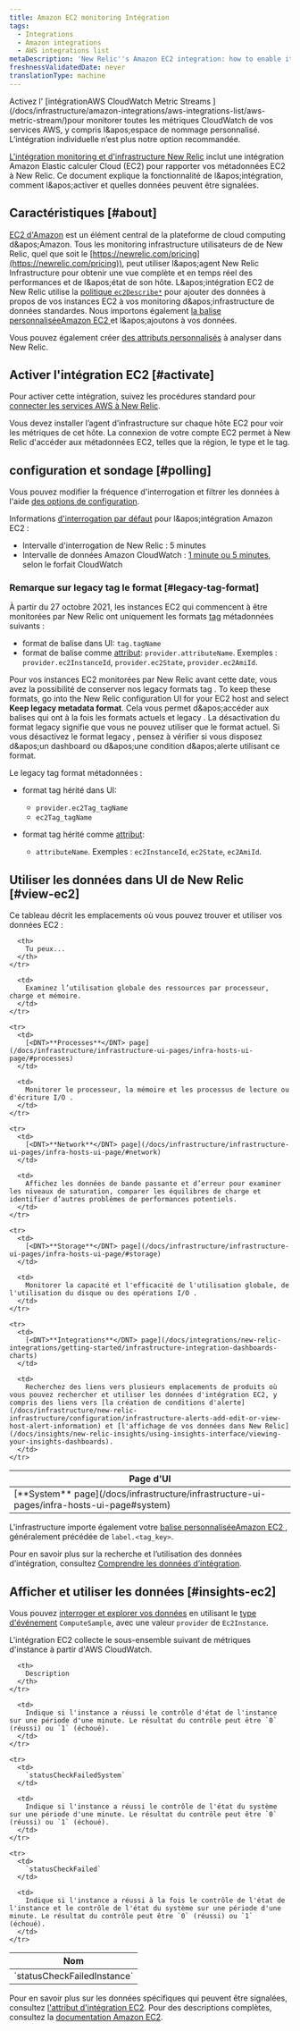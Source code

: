 ```yaml
---
title: Amazon EC2 monitoring Intégration
tags:
  - Integrations
  - Amazon integrations
  - AWS integrations list
metaDescription: 'New Relic''s Amazon EC2 integration: how to enable it, and what data it reports.'
freshnessValidatedDate: never
translationType: machine
---
```


<Callout variant="important">
  Activez l' [intégrationAWS CloudWatch Metric Streams ](/docs/infrastructure/amazon-integrations/aws-integrations-list/aws-metric-stream/)pour monitorer toutes les métriques CloudWatch de vos services AWS, y compris l&amp;apos;espace de nommage personnalisé. L’intégration individuelle n’est plus notre option recommandée.
</Callout>

[L'intégration monitoring et d'infrastructure New Relic](/docs/infrastructure/introduction-infra-monitoring) inclut une intégration Amazon Elastic calculer Cloud (EC2) pour rapporter vos métadonnées EC2 à New Relic. Ce document explique la fonctionnalité de l&amp;apos;intégration, comment l&amp;apos;activer et quelles données peuvent être signalées.

## Caractéristiques [#about]

[EC2 d'Amazon](https://aws.amazon.com/ec2/) est un élément central de la plateforme de cloud computing d&amp;apos;Amazon. Tous les monitoring infrastructure utilisateurs de de New Relic, quel que soit le [https://newrelic.com/pricing](https://newrelic.com/pricing)), peut utiliser l&amp;apos;agent New Relic Infrastructure pour obtenir une vue complète et en temps réel des performances et de l&amp;apos;état de son hôte. L&amp;apos;intégration EC2 de New Relic utilise la [politique `ec2Describe*`](/docs/infrastructure/infrastructure-integrations/getting-started/integrations-managed-policies) pour ajouter des données à propos de vos instances EC2 à vos monitoring d&amp;apos;infrastructure de données standardes. Nous importons également [la balise personnaliséeAmazon EC2 ](http://docs.aws.amazon.com/AWSEC2/latest/UserGuide/Using_Tags.html)et l&amp;apos;ajoutons à vos données.

Vous pouvez également créer [des attributs personnalisés](/docs/infrastructure/new-relic-infrastructure/configuration/configure-infrastructure-agent#attributes) à analyser dans New Relic.

## Activer l'intégration EC2 [#activate]

Pour activer cette intégration, suivez les procédures standard pour [connecter les services AWS à New Relic](/docs/infrastructure/infrastructure-integrations/getting-started/connect-aws-integrations-infrastructure).

<Callout variant="important">
  Vous devez installer l’agent d’infrastructure sur chaque hôte EC2 pour voir les métriques de cet hôte. La connexion de votre compte EC2 permet à New Relic d'accéder aux métadonnées EC2, telles que la région, le type et le tag.
</Callout>

## configuration et sondage [#polling]

Vous pouvez modifier la fréquence d'interrogation et filtrer les données à l'aide [des options de configuration](/docs/integrations/new-relic-integrations/getting-started/configure-polling-frequency-data-collection-cloud-integrations).

Informations [d'interrogation par défaut](/docs/infrastructure/amazon-integrations/aws-integrations-list/aws-polling-intervals-infrastructure-integrations) pour l&amp;apos;intégration Amazon EC2 :

* Intervalle d'interrogation de New Relic : 5 minutes
* Intervalle de données Amazon CloudWatch : [1 minute ou 5 minutes](http://docs.aws.amazon.com/AmazonCloudWatch/latest/monitoring/ebs-metricscollected.html), selon le forfait CloudWatch

### Remarque sur legacy tag le format [#legacy-tag-format]

À partir du 27 octobre 2021, les instances EC2 qui commencent à être monitorées par New Relic ont uniquement les formats [tag](/docs/new-relic-one/use-new-relic-one/core-concepts/use-tags-help-organize-find-your-data) métadonnées suivants :

* format de balise dans UI: `tag.tagName`
* format de balise comme [attribut](/docs/using-new-relic/welcome-new-relic/get-started/glossary/#attribute): `provider.attributeName`. Exemples : `provider.ec2InstanceId`, `provider.ec2State`, `provider.ec2AmiId`.

Pour vos instances EC2 monitorées par New Relic avant cette date, vous avez la possibilité de conserver nos legacy formats tag . To keep these formats, go into the New Relic configuration UI for your EC2 host and select <DNT>**Keep legacy metadata format**</DNT>. Cela vous permet d&amp;apos;accéder aux balises qui ont à la fois les formats actuels et legacy . La désactivation du format legacy signifie que vous ne pouvez utiliser que le format actuel. Si vous désactivez le format legacy , pensez à vérifier si vous disposez d&amp;apos;un dashboard ou d&amp;apos;une condition d&amp;apos;alerte utilisant ce format.

Le legacy tag format métadonnées :

* format tag hérité dans UI:

  * `provider.ec2Tag_tagName`
  * `ec2Tag_tagName`

* format tag hérité comme [attribut](/docs/using-new-relic/welcome-new-relic/get-started/glossary/#attribute):
  * `attributeName`. Exemples : `ec2InstanceId`, `ec2State`, `ec2AmiId`.

## Utiliser les données dans UI de New Relic [#view-ec2]

Ce tableau décrit les emplacements où vous pouvez trouver et utiliser vos données EC2 :

<table>
  <thead>
    <tr>
      <th style={{ width: "210px" }}>
        Page d'UI
      </th>

      <th>
        Tu peux...
      </th>
    </tr>
  </thead>

  <tbody>
    <tr>
      <td>
        [<DNT>**System**</DNT> page](/docs/infrastructure/infrastructure-ui-pages/infra-hosts-ui-page#system)
      </td>

      <td>
        Examinez l’utilisation globale des ressources par processeur, charge et mémoire.
      </td>
    </tr>

    <tr>
      <td>
        [<DNT>**Processes**</DNT> page](/docs/infrastructure/infrastructure-ui-pages/infra-hosts-ui-page/#processes)
      </td>

      <td>
        Monitorer le processeur, la mémoire et les processus de lecture ou d'écriture I/O .
      </td>
    </tr>

    <tr>
      <td>
        [<DNT>**Network**</DNT> page](/docs/infrastructure/infrastructure-ui-pages/infra-hosts-ui-page/#network)
      </td>

      <td>
        Affichez les données de bande passante et d’erreur pour examiner les niveaux de saturation, comparer les équilibres de charge et identifier d’autres problèmes de performances potentiels.
      </td>
    </tr>

    <tr>
      <td>
        [<DNT>**Storage**</DNT> page](/docs/infrastructure/infrastructure-ui-pages/infra-hosts-ui-page/#storage)
      </td>

      <td>
        Monitorer la capacité et l'efficacité de l'utilisation globale, de l'utilisation du disque ou des opérations I/O .
      </td>
    </tr>

    <tr>
      <td>
        [<DNT>**Integrations**</DNT> page](/docs/integrations/new-relic-integrations/getting-started/infrastructure-integration-dashboards-charts)
      </td>

      <td>
        Recherchez des liens vers plusieurs emplacements de produits où vous pouvez rechercher et utiliser les données d'intégration EC2, y compris des liens vers [la création de conditions d'alerte](/docs/infrastructure/new-relic-infrastructure/configuration/infrastructure-alerts-add-edit-or-view-host-alert-information) et [l'affichage de vos données dans New Relic](/docs/insights/new-relic-insights/using-insights-interface/viewing-your-insights-dashboards).
      </td>
    </tr>
  </tbody>
</table>

L'infrastructure importe également votre [balise personnaliséeAmazon EC2 ](http://docs.aws.amazon.com/AWSEC2/latest/UserGuide/Using_Tags.html), généralement précédée de `label.<tag_key>`.

Pour en savoir plus sur la recherche et l’utilisation des données d’intégration, consultez [Comprendre les données d’intégration](/docs/infrastructure/integrations/find-use-infrastructure-integration-data).

## Afficher et utiliser les données [#insights-ec2]

Vous pouvez [interroger et explorer vos données](/docs/using-new-relic/data/understand-data/query-new-relic-data) en utilisant le [type d'événement](/docs/data-apis/understand-data/new-relic-data-types/#event-data) `ComputeSample`, avec une valeur `provider` de `Ec2Instance`.

L'intégration EC2 collecte le sous-ensemble suivant de métriques d'instance à partir d'AWS CloudWatch.

<table style={{ fontSize: "12pt" }}>
  <thead>
    <tr>
      <th style={{ width: "230px" }}>
        Nom
      </th>

      <th>
        Description
      </th>
    </tr>
  </thead>

  <tbody>
    <tr>
      <td>
        `statusCheckFailedInstance`
      </td>

      <td>
        Indique si l'instance a réussi le contrôle d'état de l'instance sur une période d'une minute. Le résultat du contrôle peut être `0` (réussi) ou `1` (échoué).
      </td>
    </tr>

    <tr>
      <td>
        `statusCheckFailedSystem`
      </td>

      <td>
        Indique si l'instance a réussi le contrôle de l'état du système sur une période d'une minute. Le résultat du contrôle peut être `0` (réussi) ou `1` (échoué).
      </td>
    </tr>

    <tr>
      <td>
        `statusCheckFailed`
      </td>

      <td>
        Indique si l'instance a réussi à la fois le contrôle de l'état de l'instance et le contrôle de l'état du système sur une période d'une minute. Le résultat du contrôle peut être `0` (réussi) ou `1` (échoué).
      </td>
    </tr>
  </tbody>
</table>

Pour en savoir plus sur les données spécifiques qui peuvent être signalées, consultez [l'attribut d'intégration EC2](/docs/infrastructure/new-relic-infrastructure/data-instrumentation/default-infrastructure-attributes-events#aws-ec2-attributes). Pour des descriptions complètes, consultez la [documentation Amazon EC2](https://aws.amazon.com/documentation/ec2/).